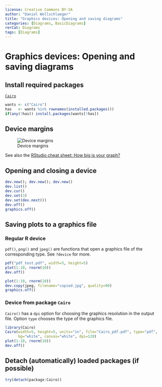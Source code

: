 ---
license: Creative Commons BY-SA
author: "Daniel Wollschlaeger"
title: "Graphics devices: Opening and saving diagrams"
categories: [Diagrams, BasicDiagrams]
rerCat: Diagrams
tags: [Diagrams]
---

Graphics devices: Opening and saving diagrams
=========================

Install required packages
-------------------------

[`Cairo`](https://cran.r-project.org/package=Cairo)

```{r}
wants <- c("Cairo")
has   <- wants %in% rownames(installed.packages())
if(any(!has)) install.packages(wants[!has])
```

Device margins
-------------------------

![Device margins](http://www.dwoll.de/rexrepos/content/assets/img/dev_margins.svg)

See also the [RStudio cheat sheet: How big is your graph?](https://www.rstudio.com/resources/cheatsheets/)


Opening and closing a device
-------------------------

```{r}
dev.new(); dev.new(); dev.new()
dev.list()
dev.cur()
dev.set(3)
dev.set(dev.next())
dev.off()
graphics.off()
```

Saving plots to a graphics file
-------------------------

### Regular R device

`pdf()`, `png()` and `jpeg()` are functions that open a graphics file of the corresponding type. See `?device` for more.

```{r eval=FALSE}
pdf("pdf_test.pdf", width=5, height=5)
plot(1:10, rnorm(10))
dev.off()
```

```{r eval=FALSE}
plot(1:10, rnorm(10))
dev.copy(jpeg, filename="copied.jpg", quality=90)
graphics.off()
```

### Device from package `Cairo`

`Cairo()` has a `dpi` option for choosing the graphics resolution in the output file. Option `type` chooses the type of the graphics file.

```{r diagDevice01}
library(Cairo)
Cairo(width=5, height=5, units="in", file="Cairo_pdf.pdf", type="pdf",
      bg="white", canvas="white", dpi=120)
plot(1:10, rnorm(10))
dev.off()
```

Detach (automatically) loaded packages (if possible)
-------------------------

```{r}
try(detach(package:Cairo))
```
